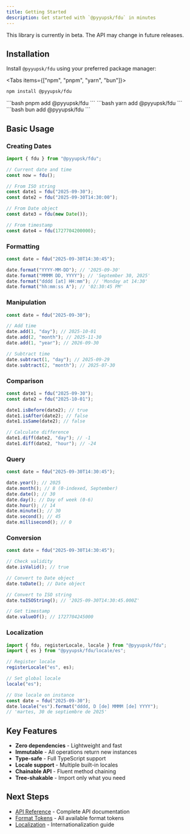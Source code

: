 ```yaml
---
title: Getting Started
description: Get started with `@pyyupsk/fdu` in minutes
---
```


<Callout type="warn" title="Beta Version">
  This library is currently in beta. The API may change in future releases.
</Callout>

## Installation

Install `@pyyupsk/fdu` using your preferred package manager:

<Tabs items={["npm", "pnpm", "yarn", "bun"]}>
  <Tab value="npm">
  ```bash
  npm install @pyyupsk/fdu
  ```
  </Tab>
  <Tab value="pnpm">
  ```bash
  pnpm add @pyyupsk/fdu
  ```
  </Tab>
  <Tab value="yarn">
  ```bash
  yarn add @pyyupsk/fdu
  ```
  </Tab>
  <Tab value="bun">
  ```bash
  bun add @pyyupsk/fdu
  ```
  </Tab>
</Tabs>

## Basic Usage

### Creating Dates

```typescript
import { fdu } from "@pyyupsk/fdu";

// Current date and time
const now = fdu();

// From ISO string
const date1 = fdu("2025-09-30");
const date2 = fdu("2025-09-30T14:30:00");

// From Date object
const date3 = fdu(new Date());

// From timestamp
const date4 = fdu(1727704200000);
```

### Formatting

```typescript
const date = fdu("2025-09-30T14:30:45");

date.format("YYYY-MM-DD"); // '2025-09-30'
date.format("MMMM DD, YYYY"); // 'September 30, 2025'
date.format("dddd [at] HH:mm"); // 'Monday at 14:30'
date.format("hh:mm:ss A"); // '02:30:45 PM'
```

### Manipulation

```typescript
const date = fdu("2025-09-30");

// Add time
date.add(1, "day"); // 2025-10-01
date.add(2, "month"); // 2025-11-30
date.add(1, "year"); // 2026-09-30

// Subtract time
date.subtract(1, "day"); // 2025-09-29
date.subtract(2, "month"); // 2025-07-30
```

### Comparison

```typescript
const date1 = fdu("2025-09-30");
const date2 = fdu("2025-10-01");

date1.isBefore(date2); // true
date1.isAfter(date2); // false
date1.isSame(date2); // false

// Calculate difference
date1.diff(date2, "day"); // -1
date1.diff(date2, "hour"); // -24
```

### Query

```typescript
const date = fdu("2025-09-30T14:30:45");

date.year(); // 2025
date.month(); // 8 (0-indexed, September)
date.date(); // 30
date.day(); // Day of week (0-6)
date.hour(); // 14
date.minute(); // 30
date.second(); // 45
date.millisecond(); // 0
```

### Conversion

```typescript
const date = fdu("2025-09-30T14:30:45");

// Check validity
date.isValid(); // true

// Convert to Date object
date.toDate(); // Date object

// Convert to ISO string
date.toISOString(); // '2025-09-30T14:30:45.000Z'

// Get timestamp
date.valueOf(); // 1727704245000
```

### Localization

```typescript
import { fdu, registerLocale, locale } from "@pyyupsk/fdu";
import { es } from "@pyyupsk/fdu/locale/es";

// Register locale
registerLocale("es", es);

// Set global locale
locale("es");

// Use locale on instance
const date = fdu("2025-09-30");
date.locale("es").format("dddd, D [de] MMMM [de] YYYY");
// 'martes, 30 de septiembre de 2025'
```

## Key Features

- **Zero dependencies** - Lightweight and fast
- **Immutable** - All operations return new instances
- **Type-safe** - Full TypeScript support
- **Locale support** - Multiple built-in locales
- **Chainable API** - Fluent method chaining
- **Tree-shakable** - Import only what you need

## Next Steps

- [API Reference](/docs/api) - Complete API documentation
- [Format Tokens](/docs/format-tokens) - All available format tokens
- [Localization](/docs/i18n) - Internationalization guide
